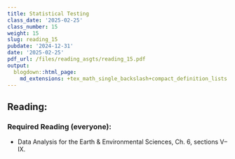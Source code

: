 ```yaml
---
title: Statistical Testing
class_date: '2025-02-25'
class_number: 15
weight: 15
slug: reading_15
pubdate: '2024-12-31'
date: '2025-02-25'
pdf_url: /files/reading_asgts/reading_15.pdf
output:
  blogdown::html_page:
    md_extensions: +tex_math_single_backslash+compact_definition_lists
---
```

## Reading:

### Required Reading (everyone):

* Data Analysis for the Earth & Environmental Sciences, Ch. 6, sections V--IX.

